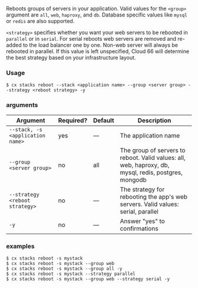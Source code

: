 Reboots groups of servers in your application. Valid values for the `<group>` argument are `all`, `web`, `haproxy`, and `db`.  Database specific values like `mysql` or `redis` are also supported.

`<strategy>` specifies whether you want your web servers to be rebooted in `parallel` or in `serial`.  For serial reboots web servers are removed and re-added to the load balancer one by one. Non-web server will always be rebooted in parallel. If this value is left unspecified, Cloud 66 will determine the best strategy based on your infrastructure layout.

### Usage

```shell
$ cx stacks reboot --stack <application name> --group <server group> --strategy <reboot strategy> -y
```

### arguments

| Argument | Required? | Default | Description |
|  ---  |  ---  |  ---  |  ---  |
| `--stack, -s <application name>` | yes | — | The application name |
| `--group <server group>` | no | all | The group of servers to reboot. Valid values: all, web, haproxy, db, mysql, redis, postgres, mongodb |
| `--strategy <reboot strategy>` | no | — | The strategy for rebooting the app's web servers. Valid values: serial, parallel |
| `-y` | no | — | Answer "yes" to confirmations |

### examples

```shell
$ cx stacks reboot -s mystack
$ cx stacks reboot -s mystack --group web
$ cx stacks reboot -s mystack --group all -y
$ cx stacks reboot -s mystack --strategy parallel
$ cx stacks reboot -s mystack --group web --strategy serial -y
```

